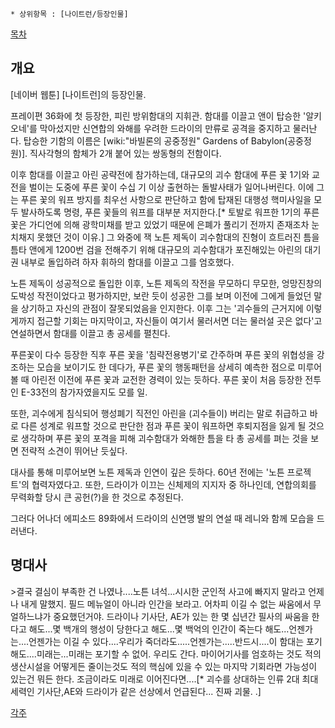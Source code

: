  * 상위항목 : [나이트런/등장인물]

[[목차]]
== 개요 ==
[네이버 웹툰] [나이트런]의 등장인물.

프레이편 36화에 첫 등장한, 피린 방위함대의 지휘관. 함대를 이끌고 앤이 탑승한 '알키오네'를 막아섰지만 신연합의 와해를 우려한 드라이의 만류로 공격을 중지하고 물러난다. 탑승한 기함의 이름은 [wiki:"바빌론의 공중정원" Gardens of Babylon(공중정원)]. 직사각형의 함체가 2개 붙어 있는 쌍동형의 전함이다. 

이후 함대를 이끌고 아린 공략전에 참가하는데, 대규모의 괴수 함대에 푸른 꽃 1기와 교전을 벌이는 도중에 푸른 꽃이 수십 기 이상 출현하는 돌발사태가 일어나버린다. 이에 그는 푸른 꽃의 워프 방지를 최우선 사항으로 판단하고 함에 탑재된 대행성 핵미사일을 모두 발사하도록 명령, 푸른 꽃들의 워프를 대부분 저지한다.[* 토발로 워프한 1기의 푸른 꽃은 가디언에 의해 광학미채를 받고 있었기 때문에 은폐가 풀리기 전까지 존재조차 눈치채지 못했던 것이 이유.] 그 와중에 잭 노튼 제독이 괴수함대의 진형이 흐트러진 틈을 틈타 앤에게 1200번 검을 전해주기 위해 대규모의 괴수함대가 포진해있는 아린의 대기권 내부로 돌입하려 하자 휘하의 함대를 이끌고 그를 엄호했다.

노튼 제독이 성공적으로 돌입한 이후, 노튼 제독의 작전을 무모하디 무모한, 엉망진창의 도박성 작전이었다고 평가하지만, 보란 듯이 성공한 그를 보며 이전에 그에게 들었던 말을 상기하고 자신의 관점이 잘못되었음을 인지한다. 이후 그는 '괴수들의 근거지에 이렇게까지 접근할 기회는 마지막이고, 자신들이 여기서 물러서면 더는 물러설 곳은 없다'고 연설하면서 함대를 이끌고 총 공세를 펼친다.

푸른꽃이 다수 등장한 직후 푸른 꽃을 '침략전용병기'로 간주하며 푸른 꽃의 위협성을 강조하는 모습을 보이기도 한 데다가, 푸른 꽃의 행동패턴을 상세히 예측한 점으로 미루어볼 때 아린전 이전에 푸른 꽃과 교전한 경력이 있는 듯하다. 푸른 꽃이 처음 등장한 전투인 E-33전의 참가자였을지도 모를 일.

또한, 괴수에게 침식되어 행성폐기 직전인 아린을 (괴수들이) 버리는 말로 취급하고 바로 다른 성계로 워프할 것으로 판단한 점과 푸른 꽃이 워프하면 후퇴지점을 잃게 될 것으로 생각하며 푸른 꽃의 포격을 피해 괴수함대가 와해한 틈을 타 총 공세를 펴는 것을 보면 전략적 소견이 뛰어난 듯싶다.

대사를 통해 미루어보면 노튼 제독과 인연이 깊은 듯하다. 60년 전에는 '노튼 프로젝트'의 협력자였다고. 또한, 드라이가 이끄는 신체제의 지지자 중 하나인데, 연합의회를 무력화할 당시 큰 공헌(?)을 한 것으로 추정된다.

그러다 어나더 에피소드 89화에서 드라이의 신연맹 발의 연설 때 레니와 함께 모습을 드러낸다.

== 명대사 ==

>결국 결심이 부족한 건 나였나....노튼 녀석...시시한 군인적 사고에 빠지지 말라고 언제나 내게 말했지. 필드 메뉴얼이 아니라 인간을 보라고. 어차피 이길 수 없는 싸움에서 무얼하느냐가 중요했던거야. 드라이나 기사단, AE가 있는 한 몇 십년간 필사의 싸움을 한다고 해도...몇 백개의 행성이 당한다고 해도...몇 백억의 인간이 죽는다 해도...언젠가는....언젠가는 이길 수 있다....우리가 죽더라도.....언젠가는.....반드시....이 함대는 포기해도....미래는...미래는 포기할 수 없어. 우리도 간다. 마이어기사를 엄호하는 것도 적의 생산시설을 어떻게든 줄이는것도 적의 핵심에 있을 수 있는 마지막 기회라면 가능성이 있는건 뭐든 한다. 조금이라도 미래로 이어진다면....[* 괴수를 상대하는 인류 2대 최대세력인 기사단,AE와 드라이가 같은 선상에서 언급된다... 진짜 괴물. .] 

 


[[각주]]
